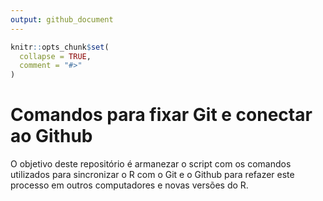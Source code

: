 ```yaml
---
output: github_document
---
```


<!-- README.md is generated from README.Rmd. Please edit that file -->

```r
knitr::opts_chunk$set(
  collapse = TRUE,
  comment = "#>"
)
```

# Comandos para fixar Git e conectar ao Github

<!-- badges: start -->
<!-- badges: end -->

O objetivo deste repositório é armanezar o script com os comandos utilizados para sincronizar o R com o Git e o Github para refazer este processo em outros computadores e novas versões do R.
